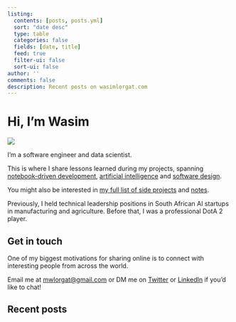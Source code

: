 ```yaml
---
listing:
  contents: [posts, posts.yml]
  sort: "date desc"
  type: table
  categories: false
  fields: [date, title]
  feed: true
  filter-ui: false
  sort-ui: false
author: ''
comments: false
description: Recent posts on wasimlorgat.com
---
```


# Hi, I'm Wasim

::: {.me}
![](images/me.jpeg)
:::

I'm a software engineer and data scientist.

This is where I share lessons learned during my projects, spanning [notebook-driven development](https://nbdev.fast.ai/tutorials/best_practices.html), [artificial intelligence](/posts/math-of-diffusion.qmd) and [software design](/posts/editor.qmd).

You might also be interested in [my full list of side projects](/projects.qmd) and [notes](/tils/index.qmd).

Previously, I held technical leadership positions in South African AI startups in manufacturing and agriculture. Before that, I was a professional DotA 2 player.

## Get in touch

One of my biggest motivations for sharing online is to connect with interesting people from across the world.

Email me at [mwlorgat@gmail.com](mailto:mwlorgat@gmail.com){data-analytics='"Consulting: Click"'} or DM me on [Twitter](https://twitter.com/wasimlorgat) or [LinkedIn](https://www.linkedin.com/in/wasim-lorgat/) if you'd like to chat!

## Recent posts

[Mastodon verification](https://sigmoid.social/@seem){rel="me" style="display: none"}
